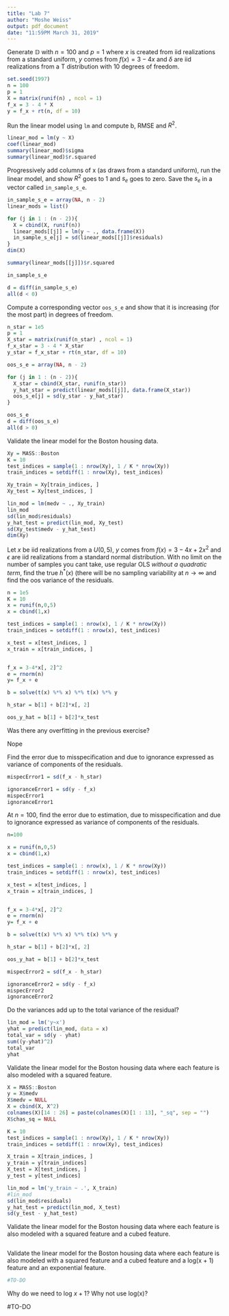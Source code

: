 ```yaml
---
title: "Lab 7"
author: "Moshe Weiss"
output: pdf_document
date: "11:59PM March 31, 2019"
---
```


Generate $\mathbb{D}$ with $n = 100$ and $p = 1$ where $x$ is created from iid realizations from a standard uniform, $y$ comes from $f(x) = 3 - 4x$ and $\delta$ are iid realizations from a T distribution with 10 degrees of freedom.

```r
set.seed(1997)
n = 100
p = 1
X = matrix(runif(n) , ncol = 1)
f_x = 3 - 4 * X
y = f_x + rt(n, df = 10)
```

Run the linear model using `lm` and compute b, RMSE and $R^2$.

```r
linear_mod = lm(y ~ X)
coef(linear_mod)
summary(linear_mod)$sigma
summary(linear_mod)$r.squared
```

Progressively add columns of x (as draws from a standard uniform), run the linear model, and show $R^2$ goes to 1 and $s_e$ goes to zero. Save the $s_e$ in a vector called `in_sample_s_e`.

```r
in_sample_s_e = array(NA, n - 2)
linear_mods = list()

for (j in 1 : (n - 2)){
  X = cbind(X, runif(n))
  linear_mods[[j]] = lm(y ~ ., data.frame(X))
  in_sample_s_e[j] = sd(linear_mods[[j]]$residuals)
}
dim(X)

summary(linear_mods[[j]])$r.squared

in_sample_s_e

d = diff(in_sample_s_e)
all(d < 0)
```

Compute a corresponding vector `oos_s_e` and show that it is increasing (for the most part) in degrees of freedom.

```r

n_star = 1e5
p = 1
X_star = matrix(runif(n_star) , ncol = 1)
f_x_star = 3 - 4 * X_star
y_star = f_x_star + rt(n_star, df = 10)

oos_s_e = array(NA, n - 2)

for (j in 1 : (n - 2)){
  X_star = cbind(X_star, runif(n_star))
  y_hat_star = predict(linear_mods[[j]], data.frame(X_star)) 
  oos_s_e[j] = sd(y_star - y_hat_star)
}

oos_s_e
d = diff(oos_s_e)
all(d > 0)


```

Validate the linear model for the Boston housing data.

```r
Xy = MASS::Boston
K = 10
test_indices = sample(1 : nrow(Xy), 1 / K * nrow(Xy))
train_indices = setdiff(1 : nrow(Xy), test_indices)

Xy_train = Xy[train_indices, ]
Xy_test = Xy[test_indices, ]

lin_mod = lm(medv ~ ., Xy_train)
lin_mod
sd(lin_mod$residuals)
y_hat_test = predict(lin_mod, Xy_test)
sd(Xy_test$medv - y_hat_test)
dim(Xy)
```


Let $x$ be iid realizations from a $U(0, 5)$, $y$ comes from $f(x) = 3 - 4x + 2x^2$ and $\epsilon$ are iid realizations from a standard normal distribution. With no limit on the number of samples you cant take, use regular OLS _without a quadratic term_, find the true $h^*(x)$ (there will be no sampling variability at $n \rightarrow \infty$ and find the oos variance of the residuals.

```r
n = 1e5
K = 10
x = runif(n,0,5)
x = cbind(1,x)

test_indices = sample(1 : nrow(x), 1 / K * nrow(Xy))
train_indices = setdiff(1 : nrow(x), test_indices)

x_test = x[test_indices, ]
x_train = x[train_indices, ]


f_x = 3-4*x[, 2]^2
e = rnorm(n)
y= f_x + e

b = solve(t(x) %*% x) %*% t(x) %*% y

h_star = b[1] + b[2]*x[, 2]

oos_y_hat = b[1] + b[2]*x_test
```

Was there any overfitting in the previous exercise?

Nope


Find the error due to misspecification and due to ignorance expressed as variance of components of the residuals.

```r

mispecError1 = sd(f_x - h_star)

ignoranceError1 = sd(y - f_x)
mispecError1
ignoranceError1
```

At $n = 100$, find the error due to estimation, due to misspecification and due to ignorance expressed as variance of components of the residuals.


```r
n=100

x = runif(n,0,5)
x = cbind(1,x)

test_indices = sample(1 : nrow(x), 1 / K * nrow(Xy))
train_indices = setdiff(1 : nrow(x), test_indices)

x_test = x[test_indices, ]
x_train = x[train_indices, ]


f_x = 3-4*x[, 2]^2
e = rnorm(n)
y= f_x + e

b = solve(t(x) %*% x) %*% t(x) %*% y

h_star = b[1] + b[2]*x[, 2]

oos_y_hat = b[1] + b[2]*x_test

mispecError2 = sd(f_x - h_star)

ignoranceError2 = sd(y - f_x)
mispecError2
ignoranceError2
```

Do the variances add up to the total variance of the residual?


```r
lin_mod = lm('y~x')
yhat = predict(lin_mod, data = x)
total_var = sd(y - yhat)
sum((y-yhat)^2)
total_var
yhat
```


Validate the linear model for the Boston housing data where each feature is also modeled with a squared feature.

```r
X = MASS::Boston
y = X$medv
X$medv = NULL
X = cbind(X, X^2)
colnames(X)[14 : 26] = paste(colnames(X)[1 : 13], "_sq", sep = "") 
X$chas_sq = NULL

K = 10
test_indices = sample(1 : nrow(Xy), 1 / K * nrow(Xy))
train_indices = setdiff(1 : nrow(Xy), test_indices)

X_train = X[train_indices, ]
y_train = y[train_indices]
X_test = X[test_indices, ]
y_test = y[test_indices]

lin_mod = lm('y_train ~ .', X_train)
#lin_mod
sd(lin_mod$residuals)
y_hat_test = predict(lin_mod, X_test)
sd(y_test - y_hat_test)

```

Validate the linear model for the Boston housing data where each feature is also modeled with a squared feature and a cubed feature.

```r

```

Validate the linear model for the Boston housing data where each feature is also modeled with a squared feature and a cubed feature and a log(x + 1) feature and an exponential feature. 

```r
#TO-DO
```

Why do we need to log $x + 1$? Why not use log(x)?

#TO-DO



